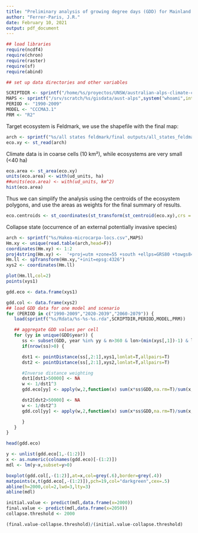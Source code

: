 ```yaml
---
title: "Preliminary analysis of growing degree days (GDD) for Mainland Feldmark ecosystem"
author: "Ferrer-Paris, J.R."
date: February 10, 2021
output: pdf_document
---
```


```r

## load libraries
require(ncdf4)
require(chron)
require(raster)
require(sf)
require(abind)

## set up data directories and other variables

SCRIPTDIR <- sprintf("/home/%s/proyectos/UNSW/australian-alps-climate-change",system("whoami",intern=T))
MAPS <- sprintf("/srv/scratch/%s/gisdata/aust-alps",system("whoami",intern=T))
PERIOD <- "1990-2009"
MODEL <- "CCCMA3.1"
PRM <- "R2"

```

Target ecosystem is Feldmark, we use the shapefile with the final map:

```r
arch <- sprintf("%s/all states feldmark/final outputs/all_states_feldmark_min.shp",MAPS)
eco.xy <- st_read(arch)
```

Climate data is in coarse cells (10 km²), while ecosystems are very small (<40 ha)

```r
eco.area <- st_area(eco.xy)
units(eco.area) <- with(ud_units, ha)
##units(eco.area) <- with(ud_units, km^2)
hist(eco.area)
```

Thus we can simplify the analysis using the centroids of the ecosystem polygons, and use the areas as weights for the final summary of results.



```r
eco.centroids <- st_coordinates(st_transform(st_centroid(eco.xy),crs = "EPSG:4326"))

```

 Collapse state (occurrence of an external potentially invasive species)

```r

arch <- sprintf("%s/Hakea-microcarpa-locs.csv",MAPS)
Hm.xy <- unique(read.table(arch,head=F))
coordinates(Hm.xy) <- 1:2
proj4string(Hm.xy) <-  '+proj=utm +zone=55 +south +ellps=GRS80 +towgs84=0,0,0,0,0,0,0 +units=m +no_defs '
Hm.ll <- spTransform(Hm.xy,"+init=epsg:4326")
xys2 <- coordinates(Hm.ll)

plot(Hm.ll,col=2)
points(xys1)


```

```r

gdd.eco <- data.frame(xys1)

gdd.col <- data.frame(xys2)
## load GDD data for one model and scenario
for (PERIOD in c("1990-2009","2020-2039","2060-2079")) {
   load(sprintf("%s/Rdata/%s-%s-%s.rda",SCRIPTDIR,PERIOD,MODEL,PRM))

   ## aggregate GDD values per cell
   for (yy in unique(GDD$year)) {
      ss <- subset(GDD, year %in% yy & n>360 & lon>(min(xys[,1])-1) & lon<(max(xys[,1])+1) & lat>(min(xys[,2])-1) & lat<(max(xys[,2])+1))
      if(nrow(ss)>0) {

      dst1 <- pointDistance(ss[,2:1],xys1,lonlat=T,allpairs=T)
      dst2 <- pointDistance(ss[,2:1],xys2,lonlat=T,allpairs=T)

      #Inverse distance weighting
      dst1[dst1>50000] <- NA
      w <- 1/dst1^3
      gdd.eco[yy] <- apply(w,2,function(x) sum(x*ss$GDD,na.rm=T)/sum(x,na.rm=T))

      dst2[dst2>50000] <- NA
      w <- 1/dst2^3
      gdd.col[yy] <- apply(w,2,function(x) sum(x*ss$GDD,na.rm=T)/sum(x,na.rm=T))

      }
   }   
}

```

```r

head(gdd.eco)

y <- unlist(gdd.eco[1,-(1:2)])
x <- as.numeric(colnames(gdd.eco)[-(1:2)])
mdl <- lm(y~x,subset=y>0)

boxplot(gdd.col[,-(1:2)],at=x,col=grey(.6),border=grey(.4))
matpoints(x,t(gdd.eco[,-(1:2)]),pch=19,col="darkgreen",cex=.5)
abline(h=2000,col=2,lwd=3,lty=3)
abline(mdl)

```

```r

initial.value <- predict(mdl,data.frame(x=2000))
final.value <- predict(mdl,data.frame(x=2050))
collapse.threshold <- 2000

(final.value-collapse.threshold)/(initial.value-collapse.threshold)


```
